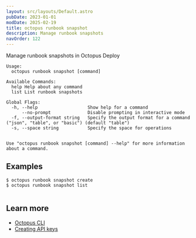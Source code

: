 ```yaml
---
layout: src/layouts/Default.astro
pubDate: 2023-01-01
modDate: 2025-02-19
title: octopus runbook snapshot
description: Manage runbook snapshots
navOrder: 122
---
```


Manage runbook snapshots in Octopus Deploy

```
Usage:
  octopus runbook snapshot [command]

Available Commands:
  help Help about any command
  list List runbook snapshots

Global Flags:
  -h, --help                   Show help for a command
      --no-prompt              Disable prompting in interactive mode
  -f, --output-format string   Specify the output format for a command ("json", "table", or "basic") (default "table")
  -s, --space string           Specify the space for operations


Use "octopus runbook snapshot [command] --help" for more information about a command.
```

## Examples

<SamplesInstance />

```
$ octopus runbook snapshot create
$ octopus runbook snapshot list


```

## Learn more

- [Octopus CLI](/docs/octopus-rest-api/cli)
- [Creating API keys](/docs/octopus-rest-api/how-to-create-an-api-key)